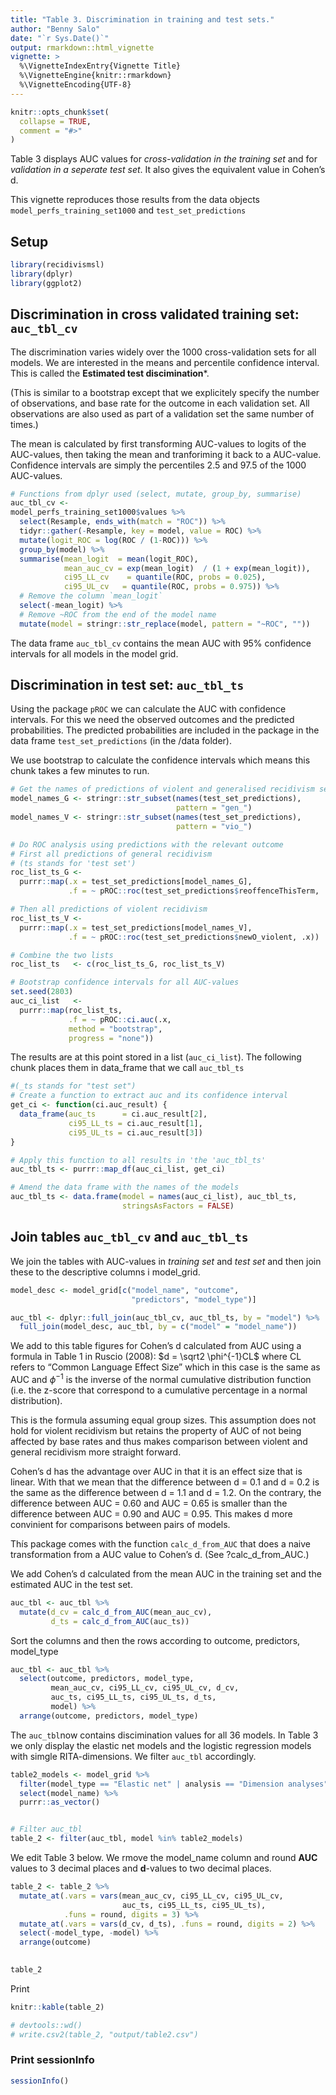 ```yaml
---
title: "Table 3. Discrimination in training and test sets."
author: "Benny Salo"
date: "`r Sys.Date()`"
output: rmarkdown::html_vignette
vignette: >
  %\VignetteIndexEntry{Vignette Title}
  %\VignetteEngine{knitr::rmarkdown}
  %\VignetteEncoding{UTF-8}
---
```


```r
knitr::opts_chunk$set(
  collapse = TRUE,
  comment = "#>"
)
```

Table 3 displays AUC values for *cross-validation in the training set* and for  *validation in a seperate test set*. It also gives the equivalent value in Cohen's d.

This vignette reproduces those results from the data objects `model_perfs_training_set1000` and `test_set_predictions`


## Setup

```r
library(recidivismsl)
library(dplyr)
library(ggplot2)
```



## Discrimination in cross validated training set: `auc_tbl_cv`

The discrimination varies widely over the 1000 cross-validation sets for all models. We are interested in the means and percentile confidence interval. This is called the **Estimated test discimination***.

(This is similar to a bootstrap except that we explicitely specify the number of observations, and base rate for the outcome in each validation set. All observations are also used as part of a validation set the same number of times.)

The mean is calculated by first transforming AUC-values to logits of the AUC-values, then taking the mean and tranforiming it back to a AUC-value. Confidence intervals are simply the percentiles 2.5 and 97.5 of the 1000 AUC-values.

```r
# Functions from dplyr used (select, mutate, group_by, summarise)
auc_tbl_cv <-
model_perfs_training_set1000$values %>% 
  select(Resample, ends_with(match = "ROC")) %>% 
  tidyr::gather(-Resample, key = model, value = ROC) %>%
  mutate(logit_ROC = log(ROC / (1-ROC))) %>% 
  group_by(model) %>% 
  summarise(mean_logit  = mean(logit_ROC),
            mean_auc_cv = exp(mean_logit)  / (1 + exp(mean_logit)),
            ci95_LL_cv    = quantile(ROC, probs = 0.025),
            ci95_UL_cv   = quantile(ROC, probs = 0.975)) %>% 
  # Remove the column `mean_logit` 
  select(-mean_logit) %>% 
  # Remove ~ROC from the end of the model name
  mutate(model = stringr::str_replace(model, pattern = "~ROC", ""))

```
The data frame `auc_tbl_cv` contains the mean AUC with 95% confidence intervals for all models in the model grid. 

## Discrimination in test set: `auc_tbl_ts`

Using the package `pROC` we can calculate the AUC with confidence intervals. For this we need the observed outcomes and the predicted probabilities. The predicted probabilities are included in the package in the data frame `test_set_predictions` (in the /data folder).

We use bootstrap to calculate the confidence intervals which means this chunk takes a few minutes to run.
```r
# Get the names of predictions of violent and generalised recidivism seperately.
model_names_G <- stringr::str_subset(names(test_set_predictions), 
                                     pattern = "gen_") 
model_names_V <- stringr::str_subset(names(test_set_predictions), 
                                     pattern = "vio_") 

# Do ROC analysis using predictions with the relevant outcome
# First all predictions of general recidivism
# (ts stands for 'test set')
roc_list_ts_G <- 
  purrr::map(.x = test_set_predictions[model_names_G],
             .f = ~ pROC::roc(test_set_predictions$reoffenceThisTerm, .x))

# Then all predictions of violent recidivism
roc_list_ts_V <- 
  purrr::map(.x = test_set_predictions[model_names_V],
             .f = ~ pROC::roc(test_set_predictions$newO_violent, .x))

# Combine the two lists
roc_list_ts   <- c(roc_list_ts_G, roc_list_ts_V)

# Bootstrap confidence intervals for all AUC-values
set.seed(2803)
auc_ci_list   <- 
  purrr::map(roc_list_ts,
             .f = ~ pROC::ci.auc(.x,
             method = "bootstrap",
             progress = "none"))


```

The results are at this point stored in a list (`auc_ci_list`). The following chunk places them in data_frame that we call `auc_tbl_ts`

```r
#(_ts stands for "test set")
# Create a function to extract auc and its confidence interval
get_ci <- function(ci.auc_result) {
  data_frame(auc_ts      = ci.auc_result[2], 
             ci95_LL_ts = ci.auc_result[1], 
             ci95_UL_ts = ci.auc_result[3])
}

# Apply this function to all results in 'the 'auc_tbl_ts'
auc_tbl_ts <- purrr::map_df(auc_ci_list, get_ci)

# Amend the data frame with the names of the models
auc_tbl_ts <- data.frame(model = names(auc_ci_list), auc_tbl_ts,
                         stringsAsFactors = FALSE)
```

## Join tables `auc_tbl_cv` and `auc_tbl_ts`
We join the tables with AUC-values in *training set* and *test set* and then join these to the descriptive columns i model_grid.

```r
model_desc <- model_grid[c("model_name", "outcome", 
                           "predictors", "model_type")]

auc_tbl <- dplyr::full_join(auc_tbl_cv, auc_tbl_ts, by = "model") %>% 
  full_join(model_desc, auc_tbl, by = c("model" = "model_name"))
```

We add to this table figures for Cohen's d calculated from AUC using a formula in Table 1 in Ruscio (2008): $d = \sqrt2 \phi^{-1}CL$ where CL refers to "Common Language Effect Size" which in this case is the same as AUC and $\phi^{-1}$ is the inverse of the normal cumulative distribution function (i.e. the z-score that correspond to a cumulative percentage in a normal distribution). 

This is the formula assuming equal group sizes. This assumption does not hold for violent recidivism but retains the property of AUC of not being affected by base rates and thus makes comparison between violent and general recidivism more straight forward. 

Cohen's d has the advantage over AUC in that it is an effect size that is linear. With that we mean that the difference between d = 0.1 and d = 0.2 is the same as the difference between d = 1.1 and d = 1.2. On the contrary, the difference between AUC = 0.60 and AUC = 0.65 is smaller than the difference between AUC = 0.90 and AUC = 0.95. This makes d more convinient for comparisons between pairs of models.

Thís package comes with the function `calc_d_from_AUC` that does a naive transformation from a AUC value to Cohen's d. (See ?calc_d_from_AUC.)

We add Cohen's d calculated from the mean AUC in the training set and the estimated AUC in the test set.

```r
auc_tbl <- auc_tbl %>% 
  mutate(d_cv = calc_d_from_AUC(mean_auc_cv),
         d_ts = calc_d_from_AUC(auc_ts))
```
Sort the columns and then the rows according to outcome, predictors, model_type

```r
auc_tbl <- auc_tbl %>% 
  select(outcome, predictors, model_type, 
         mean_auc_cv, ci95_LL_cv, ci95_UL_cv, d_cv,
         auc_ts, ci95_LL_ts, ci95_UL_ts, d_ts, 
         model) %>% 
  arrange(outcome, predictors, model_type)
```


The `auc_tbl`now contains discimination values for all 36 models. In Table 3 we only display the elastic net models and the logistic regression models with simgle RITA-dimensions. We filter `auc_tbl` accordingly.

```r

table2_models <- model_grid %>% 
  filter(model_type == "Elastic net" | analysis == "Dimension analyses") %>% 
  select(model_name) %>% 
  purrr::as_vector()


# Filter auc_tbl
table_2 <- filter(auc_tbl, model %in% table2_models)
```

We edit Table 3 below. We rmove the model_name column and round **AUC** values to 3 decimal places and **d**-values to two decimal places. 


```r

table_2 <- table_2 %>% 
  mutate_at(.vars = vars(mean_auc_cv, ci95_LL_cv, ci95_UL_cv, 
                         auc_ts, ci95_LL_ts, ci95_UL_ts), 
            .funs = round, digits = 3) %>% 
  mutate_at(.vars = vars(d_cv, d_ts), .funs = round, digits = 2) %>% 
  select(-model_type, -model) %>% 
  arrange(outcome)
  

table_2


```

Print
```r
knitr::kable(table_2)
```

```r
# devtools::wd()
# write.csv2(table_2, "output/table2.csv")
```


### Print sessionInfo
```r
sessionInfo()
```


